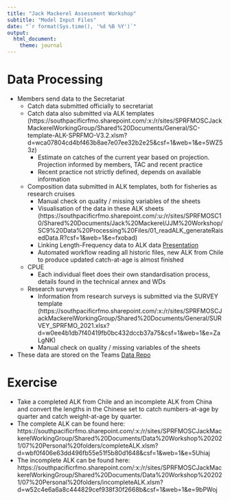 ```yaml
---
title: "Jack Mackerel Assessment Workshop"
subtitle: "Model Input Files"
date: "`r format(Sys.time(), '%d %B %Y')`"
output:
  html_document:
    theme: journal
---
```


# Data Processing
- Members send data to the Secretariat
    - Catch data submitted officially to secretariat
    - Catch data also submitted via ALK templates (https://southpacificrfmo.sharepoint.com/:x:/r/sites/SPRFMOSCJackMackerelWorkingGroup/Shared%20Documents/General/SC-template-ALK-SPRFMO-V3.2.xlsm?d=wca07804cd4bf463b8ae7e07ee32b2e25&csf=1&web=1&e=5WZ53z)
        - Estimate on catches of the current year based on projection. Projection informed by members, TAC and recent practice
        - Recent practice not strictly defined, depends on available information 

    - Composition data submitted in ALK templates, both for fisheries as research cruises
        - Manual check on quality / missing variables of the sheets
        - Visualisation of the data in these ALK sheets (https://southpacificrfmo.sharepoint.com/:u:/r/sites/SPRFMOSC10/Shared%20Documents/Jack%20Mackerel/JJM%20Workshop/SC9%20Data%20Processing%20Files/01_readALK_generateRaisedData.R?csf=1&web=1&e=fxobad)
        - Linking Length-Frequency data to ALK data [Presentation](https://southpacificrfmo.sharepoint.com/:p:/r/sites/SPRFMOSCJackMackerelWorkingGroup/Shared%20Documents/Data%20Workshop%202021/03%20Presentations/SCW11-03%20Raising%20the%20offshore%20fleet%20data.pptx?d=w28add1b87d224b92b2616fb926e23695&csf=1&web=1&e=oq0BCM)
        - Automated workflow reading all historic files, new ALK from Chile to produce updated catch-at-age is almost finished

    - CPUE
        - Each individual fleet does their own standardisation process, details found in the technical annex and WDs
    
    - Research surveys
        - Information from research surveys is submitted via the SURVEY template (https://southpacificrfmo.sharepoint.com/:x:/r/sites/SPRFMOSCJackMackerelWorkingGroup/Shared%20Documents/General/SURVEY_SPRFMO_2021.xlsx?d=w0ee4b1db7f40419fb0bc432dccb37a75&csf=1&web=1&e=ZaLgNK)
        - Manual check on quality / missing variables of the sheets

- These data are stored on the Teams [Data Repo](https://southpacificrfmo.sharepoint.com/:f:/r/sites/SPRFMOSCJackMackerelWorkingGroup/Shared%20Documents/Data%20repository?csf=1&web=1&e=huLIns)


# Exercise
- Take a completed ALK from Chile and an incomplete ALK from China and convert the lengths in the Chinese set to catch numbers-at-age by quarter and catch weight-at-age by quarter. 
- The complete ALK can be found here: https://southpacificrfmo.sharepoint.com/:x:/r/sites/SPRFMOSCJackMackerelWorkingGroup/Shared%20Documents/Data%20Workshop%202021/07%20Personal%20folders/completeALK.xlsm?d=wbf0f406e63dd496fb55e51f5b80d1648&csf=1&web=1&e=5Uhiaj
- The incomplete ALK can be found here: https://southpacificrfmo.sharepoint.com/:x:/r/sites/SPRFMOSCJackMackerelWorkingGroup/Shared%20Documents/Data%20Workshop%202021/07%20Personal%20folders/incompleteALK.xlsm?d=w52c4e6a6a8c444829cef938f30f2668b&csf=1&web=1&e=9bPWoj 
